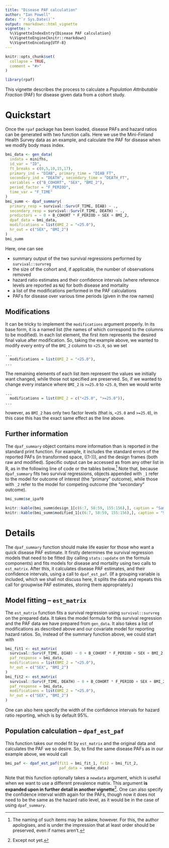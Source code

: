 ```yaml
---
title: "Disease PAF calculation"
author: "Ian Powell"
date: "`r Sys.Date()`"
output: rmarkdown::html_vignette
vignette: >
  %\VignetteIndexEntry{Disease PAF calculation}
  %\VignetteEngine{knitr::rmarkdown}
  %\VignetteEncoding{UTF-8}
---
```


```r
knitr::opts_chunk$set(
  collapse = TRUE,
  comment = "#>"
)

library(rpaf)
```

This vignette describes the process to calculate a *Population Attributable Fraction* (PAF) for disease given data from a cohort study.

# Quickstart

Once the `rpaf` package has been loaded, disease PAFs and hazard ratios can be generated with two function calls. Here we use the Mini-Finland Health Survey data as an example, and calculate the PAF for disease when we modify body mass index.

```r
bmi_data <- gen_data(
  indata = minifhs,
  id_var = "ID",
  ft_breaks = c(0,5,10,15,17),
  primary_ind = "DIAB", primary_time = "DIAB_FT",
  secondary_ind = "DEATH", secondary_time = "DEATH_FT",
  variables = c("B_COHORT", "SEX", "BMI_2"),
  period_factor = "F_PERIOD",
  time_var = "F_TIME"
)
bmi_summ <- dpaf_summary(
  primary_resp = survival::Surv(F_TIME, DIAB) ~ .,
  secondary_resp = survival::Surv(F_TIME, DEATH) ~ .,
  predictors = ~ 0 + B_COHORT * F_PERIOD + SEX + BMI_2, 
  dpaf_data = bmi_data,
  modifications = list(BMI_2 = "<25.0"),
  hr_out = c("SEX", "BMI_2")
)
bmi_summ
```

Here, one can see

 - summary output of the two survival regressions performed by `survival::survreg`
 - the size of the cohort and, if applicable, the number of observations removed
 - hazard ratio estimates and their confidence intervals (where reference levels are reported as `NA`) for both disease and mortality
 - a list of the modifications performed in the PAF calculations
 - PAFs for disease over various time periods (given in the row names)

## Modifications

It can be tricky to implement the `modifications` argument properly. In its base form, it is a named list (the names of which correspond to the columns to be modified). In each list element, the first item represents the desired final value after modification. So, taking the example above, we wanted to modify every entry of the `BMI_2` column to `<25.0`, so we set
```r
...
  modifications = list(BMI_2 = "<25.0"),
...
```

The remaining elements of each list item represent the values we initially want changed, while those not specified are preserved. So, if we wanted to change every instance where `BMI_2` is `>=25.0` to `<25.0`, then we would write
```r
...
  modifications = list(BMI_2 = c("<25.0", ">=25.0")),
...
```
however, as `BMI_2` has only two factor levels (that is, `<25.0` and `>=25.0`), in this case this has the exact same effect as the line above.

## Further information
The `dpaf_summary` object contains more information than is reported in the standard print function. For example, it includes the standard errors of the reported PAFs (in transformed space, \(\log(1-\text{PAF})\)), and the design frames (both raw and modified). Specific output can be accessed as from any other list in R, as in the following line of code or the tables below.[^1] Note that, because `dpaf_summary` fits two survival regressions, objects appended with `_1` refer to the model for outcome of interest (the "primary" outcome), while those with `_2` refer to the model for competing outcome (the "secondary" outcome).

```r
bmi_summ$se_ipaf0
```

```r
knitr::kable(bmi_summ$design_1[c(6:7, 58:59, 155:156),], caption = "Sample rows from `bmi_summ$design_1`")
knitr::kable(bmi_summ$modified_1[c(6:7, 58:59, 155:156),], caption = "Sample rows from `bmi_summ$modified_1`")
```

# Details

The `dpaf_summary` function should make life easier for those who want a quick disease PAF estimate. It firstly determines the survival regression models that need to be fitted (by calling `stats::update` on the formula components) and fits models for disease and mortality using two calls to `est_matrix`. After this, it calculates disease PAF estimates, and their confidence intervals, using a call to `dpaf_est_paf`. (If a grouping variable is included, which we shall not discuss here, it splits the data and repeats this call for groupwise PAF estimates, storing them appropriately.)

## Model fitting -- `est_matrix`

The `est_matrix` function fits a survival regression using `survival::survreg` on the prepared data. It takes the model formula for this survival regression and the PAF data we have prepared from `gen_data`. It also takes a list of modifications as described above and our covariate model for reporting hazard ratios. So, instead of the summary function above, we could start with

```r
bmi_fit1 <- est_matrix(
  survival::Surv(F_TIME, DIAB) ~ 0 + B_COHORT * F_PERIOD + SEX + BMI_2, 
  paf_response = bmi_data,
  modifications = list(BMI_2 = "<25.0"),
  hr_out = c("SEX", "BMI_2")
)
bmi_fit2 <- est_matrix(
  survival::Surv(F_TIME, DEATH) ~ 0 + B_COHORT * F_PERIOD + SEX + BMI_2, 
  paf_response = bmi_data,
  modifications = list(BMI_2 = "<25.0"),
  hr_out = c("SEX", "BMI_2")
)
```
One can also here specify the width of the confidence intervals for hazard ratio reporting, which is by default 95%.

## Population calculation -- `dpaf_est_paf`

This function takes our model fit by `est_matrix` and the original data and calculates the PAF we so desire. So, to find the same disease PAFs as in our example above, we would call

```r
bmi_paf <- dpaf_est_paf(fit1 = bmi_fit_1, fit2 = bmi_fit_2,
                        paf_data = smoke_data)
```

Note that this function optionally takes a `newdata` argument, which is useful when we want to use a different prevalence matrix. This argument **is expanded upon in further detail in another vignette**^[Except not yet.]. One can also specify the confidence interval width again for the PAFs, though now it does not need to be the same as the hazard ratio level, as it would be in the case of using `dpaf_summary`.

[^1]: The naming of such items may be askew, however. For this, the author apologises, and is under the impression that at least order should be preserved, even if names aren't.

